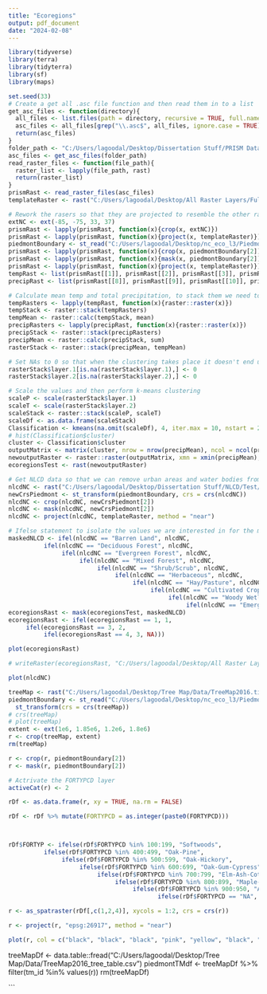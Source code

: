 ---
title: "Ecoregions"
output: pdf_document
date: "2024-02-08"
---


```{r, message = FALSE, warning = FALSE}
library(tidyverse)
library(terra)
library(tidyterra)
library(sf)
library(maps)
```



```{r}
set.seed(33)
# Create a get all .asc file function and then read them in to a list
get_asc_files <- function(directory){
  all_files <- list.files(path = directory, recursive = TRUE, full.names = TRUE)
  asc_files <- all_files[grep("\\.asc$", all_files, ignore.case = TRUE)]
  return(asc_files)
}
folder_path <- "C:/Users/lagoodal/Desktop/Dissertation Stuff/PRISM Data"
asc_files <- get_asc_files(folder_path)
read_raster_files <- function(file_path){
  raster_list <- lapply(file_path, rast)
  return(raster_list)
}
prismRast <- read_raster_files(asc_files)
templateRaster <- rast("C:/Users/lagoodal/Desktop/All Raster Layers/Full Piedmont/MapCode_IC.tif")

# Rework the rasers so that they are projected to resemble the other ratsers to be used in LANDIS
extNC <- ext(-85, -75, 33, 37)
prismRast <- lapply(prismRast, function(x){crop(x, extNC)})
prismRast <- lapply(prismRast, function(x){project(x, templateRaster)})
piedmontBoundary <- st_read("C:/Users/lagoodal/Desktop/nc_eco_l3/Piedmont UTM 17N.shp")
prismRast <- lapply(prismRast, function(x){crop(x, piedmontBoundary[2])})
prismRast <- lapply(prismRast, function(x){mask(x, piedmontBoundary[2])})
prismRast <- lapply(prismRast, function(x){project(x, templateRaster)})
tempRast <- list(prismRast[[1]], prismRast[[2]], prismRast[[3]], prismRast[[4]], prismRast[[5]], prismRast[[6]], prismRast[[7]])
precipRast <- list(prismRast[[8]], prismRast[[9]], prismRast[[10]], prismRast[[11]], prismRast[[12]], prismRast[[13]], prismRast[[14]])

# Calculate mean temp and total precipitation, to stack them we need to convert them to raster::raster (Raster Layer vs. SpatRaster)
tempRasters <- lapply(tempRast, function(x){raster::raster(x)})
tempStack <- raster::stack(tempRasters)
tempMean <- raster::calc(tempStack, mean)
precipRasters <- lapply(precipRast, function(x){raster::raster(x)})
precipStack <- raster::stack(precipRasters)
precipMean <- raster::calc(precipStack, sum)
rasterStack <- raster::stack(precipMean, tempMean)

# Set NAs to 0 so that when the clustering takes place it doesn't end up all weird
rasterStack$layer.1[is.na(rasterStack$layer.1),] <- 0
rasterStack$layer.2[is.na(rasterStack$layer.2),] <- 0

# Scale the values and then perform k-means clustering
scaleP <- scale(rasterStack$layer.1)
scaleT <- scale(rasterStack$layer.2)
scaleStack <- raster::stack(scaleP, scaleT)
scaleDf <- as.data.frame(scaleStack)
Classification <- kmeans(na.omit(scaleDf), 4, iter.max = 10, nstart = 25)
# hist(Classification$cluster)
cluster <- Classification$cluster
outputMatrix <- matrix(cluster, nrow = nrow(precipMean), ncol = ncol(precipMean), byrow = TRUE)
newoutputRaster <- raster::raster(outputMatrix, xmn = xmin(precipMean), ymn = ymin(precipMean), xmx = xmax(precipMean), ymx = ymax(precipMean), crs = "epsg:26917")
ecoregionsTest <- rast(newoutputRaster)

# Get NLCD data so that we can remove urban areas and water bodies from the ecoregion map
nlcdNC <- rast("C:/Users/lagoodal/Desktop/Dissertation Stuff/NLCD/Test/Piedmont_NLCD.tif")
newCrsPiedmont <- st_transform(piedmontBoundary, crs = crs(nlcdNC))
nlcdNC <- crop(nlcdNC, newCrsPiedmont[2])
nlcdNC <- mask(nlcdNC, newCrsPiedmont[2])
nlcdNC <- project(nlcdNC, templateRaster, method = "near")

# Ifelse statement to isolate the values we are interested in for the mask
maskedNLCD <- ifel(nlcdNC == "Barren Land", nlcdNC,
          ifel(nlcdNC == "Deciduous Forest", nlcdNC,
               ifel(nlcdNC == "Evergreen Forest", nlcdNC,
                    ifel(nlcdNC == "Mixed Forest", nlcdNC,
                         ifel(nlcdNC == "Shrub/Scrub", nlcdNC,
                              ifel(nlcdNC == "Herbaceous", nlcdNC,
                                   ifel(nlcdNC == "Hay/Pasture", nlcdNC,
                                        ifel(nlcdNC == "Cultivated Crops", nlcdNC,
                                             ifel(nlcdNC == "Woody Wetlands", nlcdNC,
                                                  ifel(nlcdNC == "Emergent Herbaceous Wetlands", nlcdNC, NA))))))))))
ecoregionsRast <- mask(ecoregionsTest, maskedNLCD)
ecoregionsRast <- ifel(ecoregionsRast == 1, 1,
     ifel(ecoregionsRast == 3, 2,
          ifel(ecoregionsRast == 4, 3, NA)))

plot(ecoregionsRast)

# writeRaster(ecoregionsRast, "C:/Users/lagoodal/Desktop/All Raster Layers/ecoregions.tif")

plot(nlcdNC)
```




```{r}
treeMap <- rast("C:/Users/lagoodal/Desktop/Tree Map/Data/TreeMap2016.tif")
piedmontBoundary <- st_read("C:/Users/lagoodal/Desktop/nc_eco_l3/Piedmont UTM 17N.shp") %>%
  st_transform(crs = crs(treeMap))
# crs(treeMap)
# plot(treeMap)
extent <- ext(1e6, 1.85e6, 1.2e6, 1.8e6)
r <- crop(treeMap, extent)
rm(treeMap)

r <- crop(r, piedmontBoundary[2])
r <- mask(r, piedmontBoundary[2])

# Actrivate the FORTYPCD layer
activeCat(r) <- 2

rDf <- as.data.frame(r, xy = TRUE, na.rm = FALSE)

rDf <- rDf %>% mutate(FORTYPCD = as.integer(paste0(FORTYPCD)))



rDf$FORTYP <- ifelse(rDf$FORTYPCD %in% 100:199, "Softwoods",
          ifelse(rDf$FORTYPCD %in% 400:499, "Oak-Pine",
               ifelse(rDf$FORTYPCD %in% 500:599, "Oak-Hickory",
                    ifelse(rDf$FORTYPCD %in% 600:699, "Oak-Gum-Cypress",
                         ifelse(rDf$FORTYPCD %in% 700:799, "Elm-Ash-Cottonwood",
                              ifelse(rDf$FORTYPCD %in% 800:899, "Maple-Beech-Birch",
                                   ifelse(rDf$FORTYPCD %in% 900:950, "Aspen-Birch",
                                          ifelse(rDf$FORTYPCD == "NA", NA, "Other"))))))))

r <- as_spatraster(rDf[,c(1,2,4)], xycols = 1:2, crs = crs(r))

r <- project(r, "epsg:26917", method = "near")

plot(r, col = c("black", "black", "black", "pink", "yellow", "black", "forestgreen"))
```


treeMapDf <- data.table::fread("C:/Users/lagoodal/Desktop/Tree Map/Data/TreeMap2016_tree_table.csv")
piedmontTMdf <- treeMapDf %>% filter(tm_id %in% values(r))
rm(treeMapDf)



```












